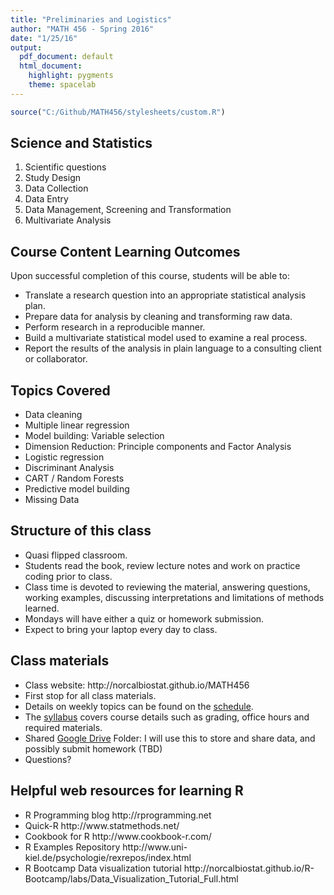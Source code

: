 ```yaml
---
title: "Preliminaries and Logistics"
author: "MATH 456 - Spring 2016"
date: "1/25/16"
output:
  pdf_document: default
  html_document:
    highlight: pygments
    theme: spacelab
---
```


```r
source("C:/Github/MATH456/stylesheets/custom.R")
```

## Science and Statistics
1. Scientific questions
2. Study Design
3. Data Collection
4. Data Entry
5. Data Management, Screening and Transformation
6. Multivariate Analysis

## Course Content Learning Outcomes
Upon successful completion of this course, students will be able to:  

* Translate a research question into an appropriate statistical analysis plan. 
* Prepare data for analysis by cleaning and transforming raw data. 
* Perform research in a reproducible manner. 
* Build a multivariate statistical model used to examine a real process. 
* Report the results of the analysis in plain language to a consulting client or collaborator. 

## Topics Covered

* Data cleaning
* Multiple linear regression
* Model building: Variable selection
* Dimension Reduction: Principle components and Factor Analysis
* Logistic regression
* Discriminant Analysis
* CART / Random Forests
* Predictive model building
* Missing Data

## Structure of this class
- Quasi flipped classroom. 
- Students read the book, review lecture notes and work on practice coding
  prior to class. 
- Class time is devoted to reviewing the material, answering questions, 
  working examples, discussing interpretations and limitations of methods 
  learned.
- Mondays will have either a quiz or homework submission. 
- Expect to bring your laptop every day to class. 


## Class materials
* Class website: http://norcalbiostat.github.io/MATH456
* First stop for all class materials. 
* Details on weekly topics can be found on the [schedule](./Schedule.html).
* The [syllabus](./Syllabus.html) covers course details such as grading, office hours and required materials. 
* Shared [Google Drive](https://drive.google.com/a/mail.csuchico.edu/folderview?id=0B83Z8_sNw3KPcnVrYzVFRHUtcHM&usp=sharing) Folder: I will use this to store and share data, and possibly submit homework (TBD)
* Questions? 


## Helpful web resources for learning R
* R Programming blog http://rprogramming.net
* Quick-R http://www.statmethods.net/
* Cookbook for R http://www.cookbook-r.com/
* R Examples Repository http://www.uni-kiel.de/psychologie/rexrepos/index.html
* R Bootcamp Data visualization tutorial http://norcalbiostat.github.io/R-Bootcamp/labs/Data_Visualization_Tutorial_Full.html

